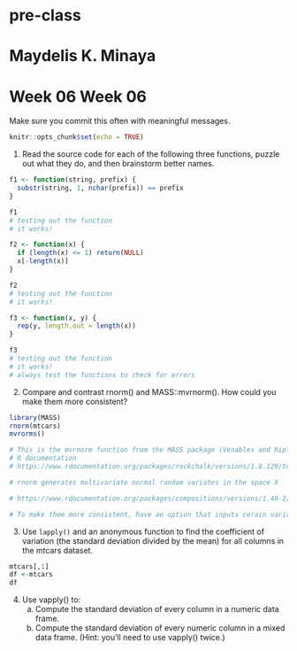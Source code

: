 # pre-class
# Maydelis K. Minaya
# Week 06 Week 06


Make sure you commit this often with meaningful messages. 

```r
knitr::opts_chunk$set(echo = TRUE)
```


1. Read the source code for each of the following three functions, puzzle out what they do, and then brainstorm better names.

``` r

f1 <- function(string, prefix) {
  substr(string, 1, nchar(prefix)) == prefix
}

f1
# testing out the function
# it works!

f2 <- function(x) {
  if (length(x) <= 1) return(NULL)
  x[-length(x)]
}

f2
# testing out the function
# it works!

f3 <- function(x, y) {
  rep(y, length.out = length(x))
}

f3
# testing out the function
# it works!
# always test the functions to check for errors
```

2. Compare and contrast rnorm() and MASS::mvrnorm(). How could you make them more consistent?

``` r

library(MASS)
rnorm(mtcars) 
mvrorms()

# This is the mvrnorm function from the MASS package (Venables and Ripley, 2002), with one small modification to facilitate replication of random samples. The aim is to make sure that, after the seed is reset, the first rows of generated data are identical no matter what value is chosen for n. The one can draw 100 observations, reset the seed, and then draw 110 observations, and the first 100 will match exactly. This is done to prevent unexpected and peculiar patterns that are observed when n is altered with MASS package's mvrnorm.
# R documentation 
# https://www.rdocumentation.org/packages/rockchalk/versions/1.8.129/topics/mvrnorm

# rnorm generates multivariate normal random variates in the space X

# https://www.rdocumentation.org/packages/compositions/versions/1.40-2/topics/rnorm

# To make them more consistent, have an option that inputs cerain variables that the use can pre-define
```





3. Use `lapply()` and an anonymous function to find the coefficient of variation (the standard deviation divided by the mean) for all columns in the mtcars dataset. 

``` r
mtcars[,1]
df <-mtcars
df


```











4. Use vapply() to:
    a. Compute the standard deviation of every column in a numeric data frame.
    b. Compute the standard deviation of every numeric column in a mixed data frame. (Hint: you’ll need to use vapply() twice.)
